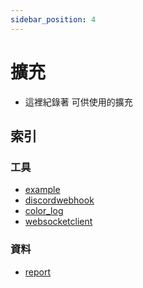 ```yaml
---
sidebar_position: 4
---
```


# 擴充
- 這裡紀錄著 可供使用的擴充

## 索引
### 工具
- [example](./example)
- [discordwebhook](./discordwebhook)
- [color_log](./color_log)
- [websocketclient](./websocketclient)
### 資料
- [report](./report)